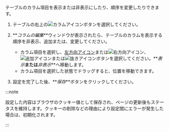 <Title hashid="change-column" level={props.level}>テーブルカラムの変更</Title>

テーブルのカラム項目を表示または非表示にしたり、順序を変更したりできます。

1. テーブルの右上の![カラムアイコン](/img/ico-column.svg)ボタンを選択してください。 

2. **_コラムの編集_**ウィンドウが表示されたら、テーブルのカラムを表示する順序を非表示、追加または、変更してください。

   - カラム項目を選択し、[左方向アイコン](/img/left-arrow.svg)または![右方向アイコン](/img/right-arrow.svg)、![追加アイコン](/img/ico-add.svg)または![抜きアイコン](/img/ico-minus.svg)ボタンを選択してください。**_表示_**または**_非表示_**へ移動します。 
   - カラム項目を選択した状態でドラッグすると、位置を移動できます。

3. 設定を完了した後、**_保存_**ボタンをクリックしてください。

:::note

設定した内容はブラウザのクッキー値として保存され、ページの更新後もステータスを維持します。クッキーの削除などの理由により設定間にエラーが発生した場合は、初期化されます。

:::
